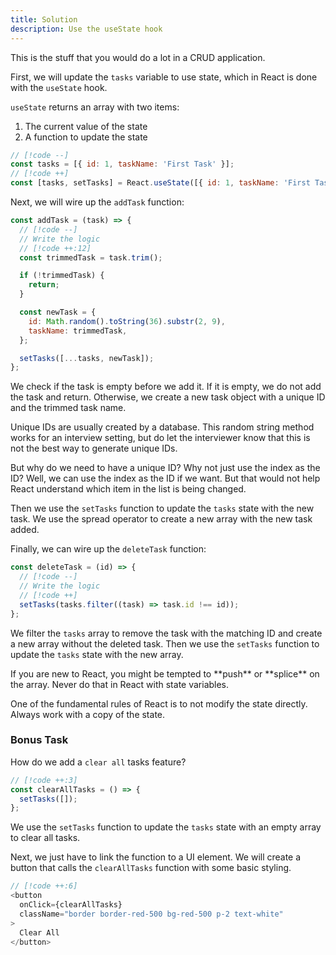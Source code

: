 ```yaml
---
title: Solution
description: Use the useState hook
---
```


<VideoEmbed
  id="_NjbGj_82FY"
  title="Hooks: useState-1 | React Coding | Easy Practice Question | Frontend Hire"
/>

This is the stuff that you would do a lot in a CRUD application.

First, we will update the `tasks` variable to use state, which in React is done with the `useState` hook.

`useState` returns an array with two items:

1. The current value of the state
2. A function to update the state

```js title="App.jsx"
// [!code --]
const tasks = [{ id: 1, taskName: 'First Task' }];
// [!code ++]
const [tasks, setTasks] = React.useState([{ id: 1, taskName: 'First Task' }]);
```

Next, we will wire up the `addTask` function:

```js title="App.jsx"
const addTask = (task) => {
  // [!code --]
  // Write the logic
  // [!code ++:12]
  const trimmedTask = task.trim();

  if (!trimmedTask) {
    return;
  }

  const newTask = {
    id: Math.random().toString(36).substr(2, 9),
    taskName: trimmedTask,
  };

  setTasks([...tasks, newTask]);
};
```

We check if the task is empty before we add it. If it is empty, we do not add the task and return. Otherwise, we create a new task object with a unique ID and the trimmed task name.

<Callout type='warn'>
Unique IDs are usually created by a database. This random string method works for an interview setting, but do let the interviewer know that this is not the best way to generate unique IDs.

But why do we need to have a unique ID? Why not just use the index as the ID? Well, we can use the index as the ID if we want. But that would not help React understand which item in the list is being changed.

</Callout>

Then we use the `setTasks` function to update the `tasks` state with the new task. We use the spread operator to create a new array with the new task added.

Finally, we can wire up the `deleteTask` function:

```js title="App.jsx"
const deleteTask = (id) => {
  // [!code --]
  // Write the logic
  // [!code ++]
  setTasks(tasks.filter((task) => task.id !== id));
};
```

We filter the `tasks` array to remove the task with the matching ID and create a new array without the deleted task. Then we use the `setTasks` function to update the `tasks` state with the new array.

<Callout type='error'>
If you are new to React, you might be tempted to **push** or **splice** on the array. Never do that in React with state variables.

One of the fundamental rules of React is to not modify the state directly. Always work with a copy of the state.

</Callout>

### Bonus Task

How do we add a `clear all` tasks feature?

```js title="App.jsx"
// [!code ++:3]
const clearAllTasks = () => {
  setTasks([]);
};
```

We use the `setTasks` function to update the `tasks` state with an empty array to clear all tasks.

Next, we just have to link the function to a UI element. We will create a button that calls the `clearAllTasks` function with some basic styling.

```js title="App.jsx"
// [!code ++:6]
<button
  onClick={clearAllTasks}
  className="border border-red-500 bg-red-500 p-2 text-white"
>
  Clear All
</button>
```
